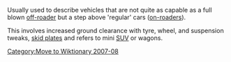 [[Category:Move to Wiktionary 2007-08]]
{{Wikify|date=August 2007}}
Usually used to describe vehicles that are not quite as capable as a full blown [[off-roader]] but a step above 'regular' cars ([[on-roaders]]).

This involves increased ground clearance with tyre, wheel, and suspension tweaks, [[skid plates]] and refers to mini [[SUV]] or wagons.